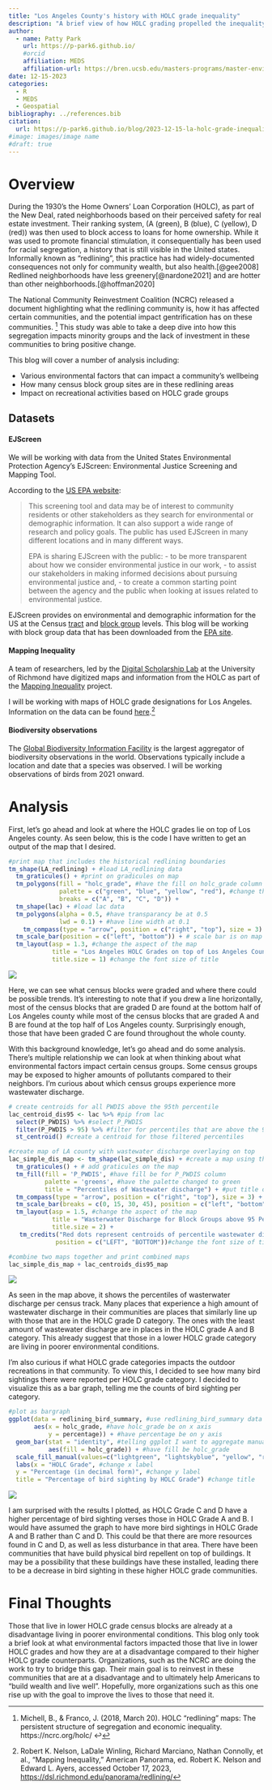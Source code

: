 ```yaml
---
title: "Los Angeles County's history with HOLC grade inequality"
description: "A brief view of how HOLC grading propelled the inequality in Los Angeles County"
author:
  - name: Patty Park
    url: https://p-park6.github.io/
    #orcid
    affiliation: MEDS
    affiliation-url: https://bren.ucsb.edu/masters-programs/master-environmental-data-science
date: 12-15-2023
categories: 
  - R
  - MEDS
  - Geospatial
bibliography: ../references.bib
citation: 
  url: https://p-park6.github.io/blog/2023-12-15-la-holc-grade-inequality/
#image: images/image name
#draft: true
---
```


# Overview

During the 1930's the Home Owners' Loan Corporation (HOLC), as part of the New Deal, rated neighborhoods based on their perceived safety for real estate investment. Their ranking system, (A (green), B (blue), C (yellow), D (red)) was then used to block access to loans for home ownership. While it was used to promote financial stimulation, it consequentially has been used for racial segregation, a history that is still visible in the United states. Informally known as "redlining", this practice has had widely-documented consequences not only for community wealth, but also health.[@gee2008] Redlined neighborhoods have less greenery[@nardone2021] and are hotter than other neighborhoods.[@hoffman2020]

The National Community Reinvestment Coalition (NCRC) released a document highlighting what the redlining community is, how it has affected certain communities, and the potential impact gentrification has on these communities. [^1] This study was able to take a deep dive into how this segregation impacts minority groups and the lack of investment in these communities to bring positive change.

This blog will cover a number of analysis including:

-   Various environmental factors that can impact a community's wellbeing
-   How many census block group sites are in these redlining areas
-   Impact on recreational activities based on HOLC grade groups

## Datasets

#### EJScreen

We will be working with data from the United States Environmental Protection Agency's EJScreen: Environmental Justice Screening and Mapping Tool.

According to the [US EPA website](https://www.epa.gov/ejscreen/purposes-and-uses-ejscreen):

> This screening tool and data may be of interest to community residents or other stakeholders as they search for environmental or demographic information. It can also support a wide range of research and policy goals. The public has used EJScreen in many different locations and in many different ways.
>
> EPA is sharing EJScreen with the public: - to be more transparent about how we consider environmental justice in our work, - to assist our stakeholders in making informed decisions about pursuing environmental justice and, - to create a common starting point between the agency and the public when looking at issues related to environmental justice.

EJScreen provides on environmental and demographic information for the US at the Census [tract](https://en.wikipedia.org/wiki/Census_tract) and [block group](https://en.wikipedia.org/wiki/Census_block_group) levels. This blog will be working with block group data that has been downloaded from the [EPA site](https://www.epa.gov/ejscreen/download-ejscreen-data).

#### Mapping Inequality

A team of researchers, led by the [Digital Scholarship Lab](https://dsl.richmond.edu/) at the University of Richmond have digitized maps and information from the HOLC as part of the [Mapping Inequality](https://dsl.richmond.edu/panorama/redlining/#loc=5/39.1/-94.58) project.

I will be working with maps of HOLC grade designations for Los Angeles. Information on the data can be found [here](https://dsl.richmond.edu/panorama/redlining/#loc=5/39.1/-94.58&text=downloads).[^5]

[^5]: Robert K. Nelson, LaDale Winling, Richard Marciano, Nathan Connolly, et al., "Mapping Inequality," American Panorama, ed. Robert K. Nelson and Edward L. Ayers, accessed October 17, 2023, <https://dsl.richmond.edu/panorama/redlining/>

#### Biodiversity observations

The [Global Biodiversity Information Facility](gbif.org) is the largest aggregator of biodiversity observations in the world. Observations typically include a location and date that a species was observed. I will be working observations of birds from 2021 onward.


# Analysis

First, let's go ahead and look at where the HOLC grades lie on top of Los Angeles county. As seen below, this is the code I have written to get an output of the map that I desired.

```r
#print map that includes the historical redlining boundaries
tm_shape(LA_redlining) + #load LA_redlining data
  tm_graticules() + #print on gradicules on map
  tm_polygons(fill = "holc_grade", #have the fill on holc_grade column
              palette = c("green", "blue", "yellow", "red"), #change the palette to fit original holc grade color scheme
              breaks = c("A", "B", "C", "D")) +
  tm_shape(lac) + #load lac data
  tm_polygons(alpha = 0.5, #have transparancy be at 0.5
              lwd = 0.1) + #have line width at 0.1
    tm_compass(type = "arrow", position = c("right", "top"), size = 3) + # add compass on map at the top right of the map
  tm_scale_bar(position = c("left", "bottom")) + # scale bar is on map at the bottom right of the map (cannot move and manipulate)
  tm_layout(asp = 1.3, #change the aspect of the map
            title = "Los Angeles HOLC Grades on top of Los Angeles County", #put a title on the map
            title.size = 1) #change the font size of title
```

![](holc_grade_lac.png)

Here, we can see what census blocks were graded and where there could be possible trends. It's interesting to note that if you drew a line horizontally, most of the census blocks that are graded D are found at the bottom half of Los Angeles county while most of the census blocks that are graded A and B are found at the top half of Los Angeles county. Surprisingly enough, those that have been graded C are found throughout the whole county.

With this background knowledge, let's go ahead and do some analysis. There's multiple relationship we can look at when thinking about what environmental factors impact certain census groups. Some census groups may be exposed to higher amounts of pollutants compared to their neighbors. I'm curious about which census groups experience more wastewater discharge.


```r
# create centroids for all PWDIS above the 95th percentile
lac_centroid_dis95 <- lac %>% #pip from lac
  select(P_PWDIS) %>% #select P_PWDIS
  filter(P_PWDIS > 95) %>% #filter for percentiles that are above the 95 percentiles
  st_centroid() #create a centroid for those filtered percentiles

#create map of LA county with wastewater discharge overlaying on top
lac_simple_dis_map <- tm_shape(lac_simple_dis) + #create a map using the lac_simple dataset
  tm_graticules() + # add graticules on the map
  tm_fill(fill = 'P_PWDIS', #have fill be for P_PWDIS column
          palette = 'greens', #have the palette changed to green
          title = "Percentiles of Wastewater discharge") + #put title on legend
  tm_compass(type = "arrow", position = c("right", "top"), size = 3) + # add compass on map at the top right of the map
  tm_scale_bar(breaks = c(0, 15, 30, 45), position = c("left", "bottom")) + # scale bar is on map at the bottom right of the map (cannot move and manipulate)
  tm_layout(asp = 1.5, #change the aspect of the map
            title = "Wasterwater Discharge for Block Groups above 95 Percentile", #put a title on the map
            title.size = 2) +
   tm_credits("Red dots represent centroids of percentile wastewater discharge above 95",
             position = c("LEFT", "BOTTOM"))#change the font size of title

#combine two maps together and print combined maps
lac_simple_dis_map + lac_centroids_dis95_map
```

![](wastewater_lac.png)

As seen in the map above, it shows the percentiles of wasterwater discharge per census track. Many places that experience a high amount of wastewater discharge in their communities are places that similarly line up with those that are in the HOLC grade D category. The ones with the least amount of wastewater discharge are in places in the HOLC grade A and B category. This already suggest that those in a lower HOLC grade category are living in poorer environmental conditions.


I'm also curious if what HOLC grade categories impacts the outdoor recreations in that community. To view this, I decided to see how many bird sightings there were reported per HOLC grade category. I decided to visualize this as a bar graph, telling me the counts of bird sighting per category.

```r
#plot as bargraph
ggplot(data = redlining_bird_summary, #use redlining_bird_summary data
       aes(x = holc_grade, #have holc_grade be on x axis
           y = percentage)) + #have percentage be on y axis
  geom_bar(stat = "identity", #telling ggplot I want to aggregate manually
           aes(fill = holc_grade)) + #have fill be holc_grade
  scale_fill_manual(values=c("lightgreen", "lightskyblue", "yellow", "red"))+ #change color manually
  labs(x = "HOLC Grade", #change x label
  y = "Percentage (in decimal form)", #change y label
  title = "Percentage of bird sighting by HOLC Grade") #change title
```

![](birds_holc_grade.png)

I am surprised with the results I plotted, as HOLC Grade C and D have a higher percentage of bird sighting verses those in HOLC Grade A and B. I would have assumed the graph to have more bird sightings in HOLC Grade A and B rather than C and D. This could be that there are more resources found in C and D, as well as less disturbance in that area. There have been communities that have build physical bird repellent on top of buildings. It may be a possibility that these buildings have these installed, leading there to be a decrease in bird sighting in these higher HOLC grade communities.


# Final Thoughts

Those that live in lower HOLC grade census blocks are already at a disadvantage living in poorer environmental conditions. This blog only took a brief look at what environmental factors impacted those that live in lower HOLC grades and how they are at a disadvantage compared to their higher HOLC grade counterparts. Organizations, such as the NCRC are doing the work to try to bridge this gap. Their main goal is to reinvest in these communities that are at a disadvantage and to ultimately help Americans to "build wealth and live well". Hopefully, more organizations such as this one rise up with the goal to improve the lives to those that need it.



[^1]: Michell, B., & Franco, J. (2018, March 20). HOLC “redlining” maps: The persistent structure of segregation and economic inequality. https://ncrc.org/holc/ ↩